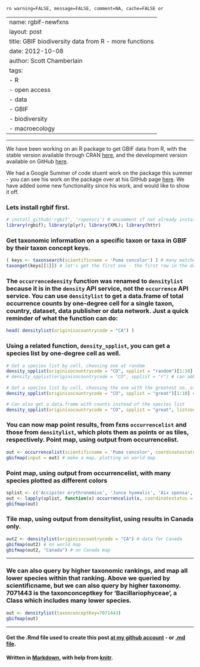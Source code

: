 `ro warning=FALSE, message=FALSE, comment=NA, cache=FALSE or`

---
name: rgbif-newfxns
layout: post
title: GBIF biodiversity data from R - more functions
date: 2012-10-08
author: Scott Chamberlain
tags: 
- R
- open access
- data
- GBIF
- biodiversity
- macroecology
---

[UPDATE]: In response to Jarrett's query I laid out a separate use case in which you may want to query by higher taxonomic rankings than species. See below

*****

We have been working on an R package to get GBIF data from R, with the stable version available through CRAN [here](URL), and the development version available on GitHub [here](http://github.com/rgbif). 

We had a Google Summer of code stuent work on the package this summer - you can see his work on the package over at his GitHub page [here]().  We have added some new functionality since his work, and would like to show it off. 

### Lets install rgbif first.
```r
# install_github('rgbif', 'ropensci') # uncomment if not already installed
library(rgbif); library(plyr); library(XML); library(httr)
````

### Get taxonomic information on a specific taxon or taxa in GBIF by their taxon concept keys.
```r
( keys <- taxonsearch(scientificname = 'Puma concolor') ) # many matches to this search
taxonget(keys[[1]]) # let's get the first one - the first row in the data.frame is the one we searched for (51780668)
````

### The `occurrencedensity` function was renamed to `densitylist` because it is in the `density` API service, not the `occurrence` API service.  You can use `densitylist` to get a data.frame of total occurrence counts by one-degree cell for a single taxon, country, dataset, data publisher or data network.  Just a quick reminder of what the function can do:
```r
head( densitylist(originisocountrycode = "CA") )
````

### Using a related function, `density_spplist`, you can get a species list by one-degree cell as well.
```r
# Get a species list by cell, choosing one at random
density_spplist(originisocountrycode = "CO", spplist = "random")[1:10]
# density_spplist(originisocountrycode = "CO", spplist = "r") # can abbreviate the `spplist` argument
 
# Get a species list by cell, choosing the one with the greatest no. of records
density_spplist(originisocountrycode = "CO", spplist = "great")[1:10] # great is abbreviated from `greatest`

# Can also get a data.frame with counts instead of the species list
density_spplist(originisocountrycode = "CO", spplist = "great", listcount = "counts")[1:10,]
````

### You can now map point results, from fxns `occurrencelist` and those from `densitylist`, which plots them as points or as tiles, respectively.  Point map, using output from occurrencelist.
```r
out <- occurrencelist(scientificname = 'Puma concolor', coordinatestatus = TRUE, maxresults = 100, latlongdf = T)
gbifmap(input = out) # make a map, plotting on world map
````

### Point map, using output from occurrencelist, with many species plotted as different colors
```r
splist <- c('Accipiter erythronemius', 'Junco hyemalis', 'Aix sponsa', 'Buteo regalis')
out <- lapply(splist, function(x) occurrencelist(x, coordinatestatus = T, maxresults = 100, latlongdf = T))
gbifmap(out)
```

### Tile map, using output from densitylist, using results in Canada only.
```r
out2 <- densitylist(originisocountrycode = "CA") # data for Canada
gbifmap(out2) # on world map
gbifmap(out2, "Canada") # on Canada map
````

*****

### We can also query by higher taxonomic rankings, and map all lower species within that ranking. Above we queried by scientificname, but we can also query by higher taxonomy. 7071443 is the taxonconceptkey for 'Bacillariophyceae', a Class which includes many lower species. 
```r
out <- densitylist(taxonconceptKey=7071443)
gbifmap(out)
````

*********
#### Get the .Rmd file used to create this post [at my github account](https://github.com/SChamberlain/schamberlain.github.com/blob/master/_drafts/2012-10-08-rgbif-newfxns.Rmd) - or [.md file](https://github.com/SChamberlain/schamberlain.github.com/tree/master/_posts/2012-10-08-rgbif-newfxns.md).

#### Written in [Markdown](http://daringfireball.net/projects/markdown/), with help from [knitr](http://yihui.name/knitr/).
